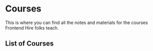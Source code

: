 
# Courses

This is where you can find all the notes and materials for the courses Frontend Hire folks teach.

## List of Courses

<Cards>
  <Card title="Todo App with React, TypeScript, and TDD" href="/todo-app" />
  <Card title="Building in Public 101" href="/building-in-public-101" />
</Cards>

